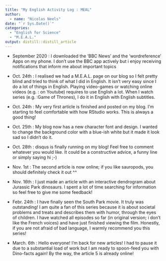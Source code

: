 ```yaml
---
title: "My English Activity Log : MEAL"
author:
  - name: "Nicolas Neels" 
date: "`r Sys.Date()`"
categories:
  - "English for Science"
  - "M.E.A.L."
output: distill::distill_article
---
```


- September 2020 : I downloaded the 'BBC News' and the 'wordreference' Apps on my phone. I don't use the BBC app actively but i enjoy receiving notifications that inform me about important topics

- Oct. 24th : I realised we had a M.E.A.L. page on our blog so I felt pretty blind and tried to think of what I did in English. It isn't very easy since I do a lot of things in English. Playing video-games or watching online videos (e.g. : on Youtube) requires to use English a lot. When I watch series (e.g. :Game of Thrones), I do it in English with English subtitles.

- Oct. 24th : My very first article is finished and posted on my blog. I'm starting to feel comfortable with how RStudio works. This is always a good thing!

- Oct. 25th : My blog now has a new character font and design. I wanted to change the background color with a blue-ish white but it made it look sad so I didn't do it.

- Oct. 28th : disqus is finally running on my blog! Feel free to comment whatever you would like. It could be a constructive advice, a funny line or simply saying hi ;-)

- Nov. 1st : The second article is now online; if you like sauropods, you should definitely check it out ^^

- Nov. 16th : I just made an article with an interactive dendrogram about Jurassic Park dinosaurs. I spent a lot of time searching for information so feel free to give me some feedback!

- Febr. 24th : I have finally seen the South Park movie. It truly was outstanding! I am quite a fan of this series because it is about societal problems and treats and describes them with humor, through the eyes of children. I have watched all episodes so far (in original version; i don't like the French voices) and have just finished viewing the film. Honestly, if you are not afraid of bad language, I warmly recommend you this series!

- March. 6th : Hello everyone! I'm back for new articles! I had to pause it due to a substantial load of work but I am ready to spoon-feed you with Dino-facts again! By the way, the article 5 is already online!
